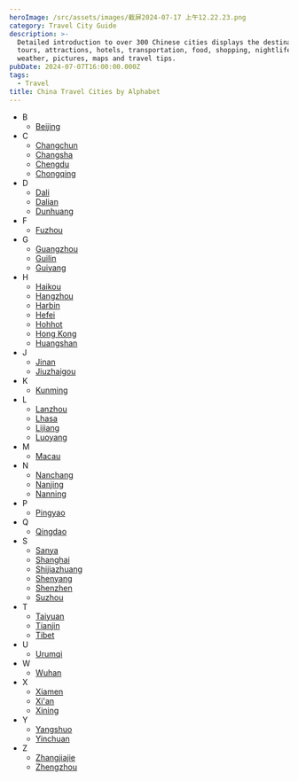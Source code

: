 ```yaml
---
heroImage: /src/assets/images/截屏2024-07-17 上午12.22.23.png
category: Travel City Guide
description: >-
  Detailed introduction to over 300 Chinese cities displays the destinations'
  tours, attractions, hotels, transportation, food, shopping, nightlife,
  weather, pictures, maps and travel tips.
pubDate: 2024-07-07T16:00:00.000Z
tags:
  - Travel
title: China Travel Cities by Alphabet
---
```


* B
  * [Beijing](https://www.travelchinaguide.com/cityguides/beijing.htm)
* C
  * [Changchun](https://www.travelchinaguide.com/cityguides/jilin/changchun/)
  * [Changsha](https://www.travelchinaguide.com/cityguides/hunan/changsha/)
  * [Chengdu](https://www.travelchinaguide.com/cityguides/chengdu.htm)
  * [Chongqing](https://www.travelchinaguide.com/cityguides/chongqing.htm)
* D
  * [Dali](https://www.travelchinaguide.com/cityguides/dali.htm)
  * [Dalian](https://www.travelchinaguide.com/cityguides/liaoning/dalian/)
  * [Dunhuang](https://www.travelchinaguide.com/cityguides/dunhuang.htm)
* F
  * [Fuzhou](https://www.travelchinaguide.com/cityguides/fujian/fuzhou/)
* G
  * [Guangzhou](https://www.travelchinaguide.com/cityguides/guangzhou.htm)
  * [Guilin](https://www.travelchinaguide.com/cityguides/guilin.htm)
  * [Guiyang](https://www.travelchinaguide.com/cityguides/guiyang.htm)
* H
  * [Haikou](https://www.travelchinaguide.com/cityguides/hainan/haikou/)
  * [Hangzhou](https://www.travelchinaguide.com/cityguides/hangzhou.htm)
  * [Harbin](https://www.travelchinaguide.com/cityguides/heilongjiang/harbin/)
  * [Hefei](https://www.travelchinaguide.com/cityguides/anhui/hefei/)
  * [Hohhot](https://www.travelchinaguide.com/cityguides/hohhot.htm)
  * [Hong Kong](https://www.travelchinaguide.com/cityguides/hongkong/)
  * [Huangshan](https://www.travelchinaguide.com/cityguides/anhui/huangshan/)
* J
  * [Jinan](https://www.travelchinaguide.com/cityguides/shandong/jinan/)
  * [Jiuzhaigou](https://www.travelchinaguide.com/cityguides/sichuan/jiuzhaigou/)
* K
  * [Kunming](https://www.travelchinaguide.com/cityguides/kunming.htm)
* L
  * [Lanzhou](https://www.travelchinaguide.com/cityguides/gansu/lanzhou/)
  * [Lhasa](https://www.travelchinaguide.com/cityguides/tibet/lhasa/)
  * [Lijiang](https://www.travelchinaguide.com/cityguides/lijiang.htm)
  * [Luoyang](https://www.travelchinaguide.com/cityguides/henan/luoyang/)
* M
  * [Macau](https://www.travelchinaguide.com/cityguides/macau/)
* N
  * [Nanchang](https://www.travelchinaguide.com/cityguides/jiangxi/nanchang/)
  * [Nanjing](https://www.travelchinaguide.com/cityguides/nanjing.htm)
  * [Nanning](https://www.travelchinaguide.com/cityguides/guangxi/nanning/)
* P
  * [Pingyao](https://www.travelchinaguide.com/cityguides/shanxi/pingyao/)
* Q
  * [Qingdao](https://www.travelchinaguide.com/cityguides/shandong/qingdao/)
* S
  * [Sanya](https://www.travelchinaguide.com/cityguides/hainan/sanya/)
  * [Shanghai](https://www.travelchinaguide.com/cityguides/shanghai.htm)
  * [Shijiazhuang](https://www.travelchinaguide.com/cityguides/hebei/shijiazhuang/)
  * [Shenyang](https://www.travelchinaguide.com/cityguides/liaoning/shenyang/)
  * [Shenzhen](https://www.travelchinaguide.com/cityguides/guangdong/shenzhen/)
  * [Suzhou](https://www.travelchinaguide.com/cityguides/suzhou.htm)
* T
  * [Taiyuan](https://www.travelchinaguide.com/cityguides/shanxi/taiyuan/)
  * [Tianjin](https://www.travelchinaguide.com/cityguides/tianjin/)
  * [Tibet](https://www.travelchinaguide.com/cityguides/tibet/)
* U
  * [Urumqi](https://www.travelchinaguide.com/cityguides/urumqi.htm)
* W
  * [Wuhan](https://www.travelchinaguide.com/cityguides/wuhan.htm)
* X
  * [Xiamen](https://www.travelchinaguide.com/cityguides/fujian/xiamen/)
  * [Xi'an](https://www.travelchinaguide.com/cityguides/xian.htm)
  * [Xining](https://www.travelchinaguide.com/cityguides/qinghai/xining/)
* Y
  * [Yangshuo](https://www.travelchinaguide.com/cityguides/guangxi/yangshuo/)
  * [Yinchuan](https://www.travelchinaguide.com/cityguides/ningxia/yinchuan/)
* Z
  * [Zhangjiajie](https://www.travelchinaguide.com/cityguides/hunan/zhangjiajie/)
  * [Zhengzhou](https://www.travelchinaguide.com/cityguides/henan/zhengzhou/)
